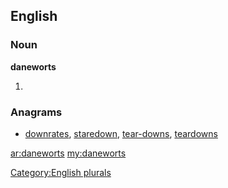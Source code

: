 ==English==

===Noun===
'''daneworts'''

# {{plural of|[[danewort]]}}

===Anagrams===
* [[downrates#English|downrates]], [[staredown#English|staredown]], [[tear-downs#English|tear-downs]], [[teardowns#English|teardowns]]

[[Category:English plurals]]

[[ar:daneworts]]
[[my:daneworts]]